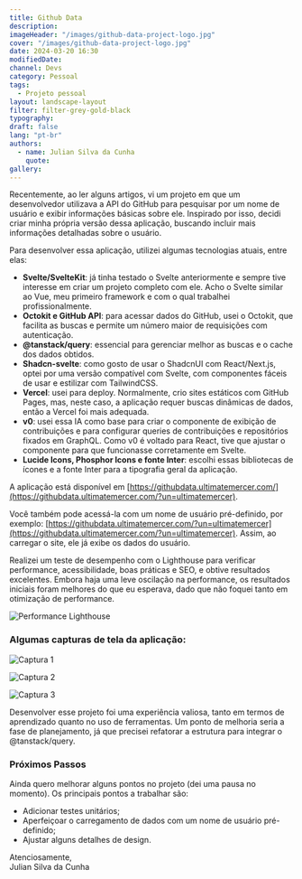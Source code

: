 ```yaml
---
title: Github Data
description:
imageHeader: "/images/github-data-project-logo.jpg"
cover: "/images/github-data-project-logo.jpg"
date: 2024-03-20 16:30
modifiedDate:
channel: Devs
category: Pessoal
tags:
  - Projeto pessoal
layout: landscape-layout
filter: filter-grey-gold-black
typography:
draft: false
lang: "pt-br"
authors:
  - name: Julian Silva da Cunha
    quote:
gallery:
---
```


Recentemente, ao ler alguns artigos, vi um projeto em que um desenvolvedor utilizava a API do GitHub para pesquisar por um nome de usuário e exibir informações básicas sobre ele. Inspirado por isso, decidi criar minha própria versão dessa aplicação, buscando incluir mais informações detalhadas sobre o usuário.

Para desenvolver essa aplicação, utilizei algumas tecnologias atuais, entre elas:

- **Svelte/SvelteKit**: já tinha testado o Svelte anteriormente e sempre tive interesse em criar um projeto completo com ele. Acho o Svelte similar ao Vue, meu primeiro framework e com o qual trabalhei profissionalmente.
- **Octokit e GitHub API**: para acessar dados do GitHub, usei o Octokit, que facilita as buscas e permite um número maior de requisições com autenticação.
- **@tanstack/query**: essencial para gerenciar melhor as buscas e o cache dos dados obtidos.
- **Shadcn-svelte**: como gosto de usar o ShadcnUI com React/Next.js, optei por uma versão compatível com Svelte, com componentes fáceis de usar e estilizar com TailwindCSS.
- **Vercel**: usei para deploy. Normalmente, crio sites estáticos com GitHub Pages, mas, neste caso, a aplicação requer buscas dinâmicas de dados, então a Vercel foi mais adequada.
- **v0**: usei essa IA como base para criar o componente de exibição de contribuições e para configurar queries de contribuições e repositórios fixados em GraphQL. Como v0 é voltado para React, tive que ajustar o componente para que funcionasse corretamente em Svelte.
- **Lucide Icons, Phosphor Icons e fonte Inter**: escolhi essas bibliotecas de ícones e a fonte Inter para a tipografia geral da aplicação.

A aplicação está disponível em [https://githubdata.ultimatemercer.com/](https://githubdata.ultimatemercer.com/?un=ultimatemercer).

Você também pode acessá-la com um nome de usuário pré-definido, por exemplo: [https://githubdata.ultimatemercer.com/?un=ultimatemercer](https://githubdata.ultimatemercer.com/?un=ultimatemercer). Assim, ao carregar o site, ele já exibe os dados do usuário.

Realizei um teste de desempenho com o Lighthouse para verificar performance, acessibilidade, boas práticas e SEO, e obtive resultados excelentes. Embora haja uma leve oscilação na performance, os resultados iniciais foram melhores do que eu esperava, dado que não foquei tanto em otimização de performance.

![Performance Lighthouse](/images/github-data-project-performance.jpg)

### Algumas capturas de tela da aplicação:

![Captura 1](/images/github-data-project-1.jpg)

![Captura 2](/images/github-data-project-2.jpg)

![Captura 3](/images/github-data-project-3.jpg)

Desenvolver esse projeto foi uma experiência valiosa, tanto em termos de aprendizado quanto no uso de ferramentas. Um ponto de melhoria seria a fase de planejamento, já que precisei refatorar a estrutura para integrar o @tanstack/query.

### Próximos Passos

Ainda quero melhorar alguns pontos no projeto (dei uma pausa no momento). Os principais pontos a trabalhar são:

- Adicionar testes unitários;
- Aperfeiçoar o carregamento de dados com um nome de usuário pré-definido;
- Ajustar alguns detalhes de design.

Atenciosamente,  
Julian Silva da Cunha
